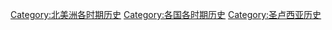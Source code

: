 [[Category:北美洲各时期历史|Category:北美洲各时期历史]]
[[Category:各国各时期历史|Category:各国各时期历史]]
[[Category:圣卢西亚历史|Category:圣卢西亚历史]]
